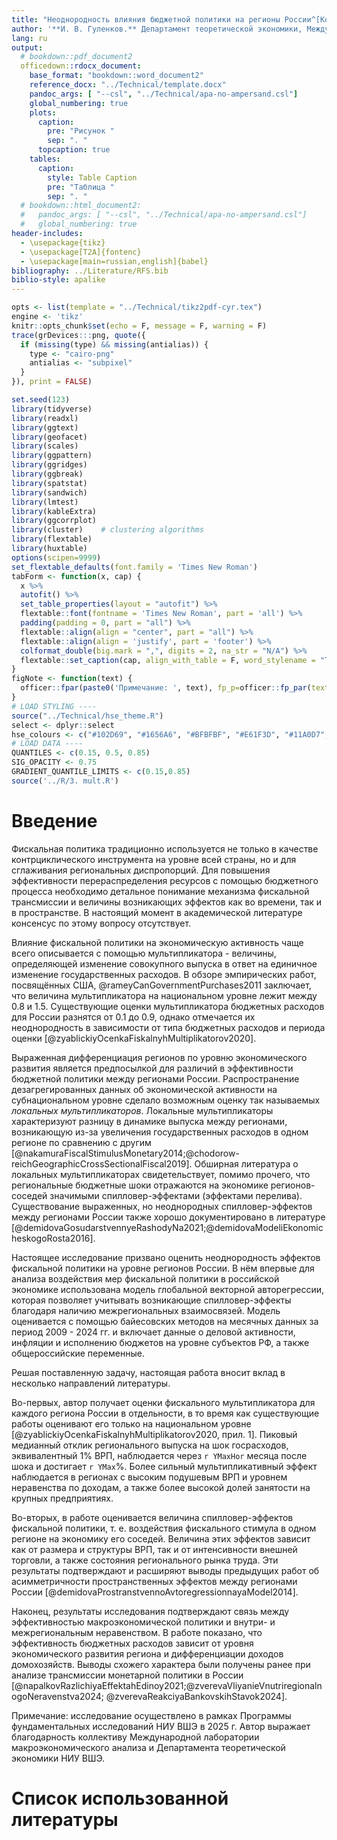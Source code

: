 ```yaml
---
title: "Неоднородность влияния бюджетной политики на регионы России^[Контактная информация: Гуленков И. В., igulenkov@hse.ru] ^,^ ^[Исследование осуществлено в рамках Программы фундаментальных исследований НИУ ВШЭ в 2025 г.]"
author: '**И. В. Гуленков.** Департамент теоретической экономики, Международная лаборатория макроэкономического анализа, Национальный исследовательский университет "Высшая школа экономики", Москва'
lang: ru
output: 
  # bookdown::pdf_document2
  officedown::rdocx_document:
    base_format: "bookdown::word_document2"
    reference_docx: "../Technical/template.docx"
    pandoc_args: [ "--csl", "../Technical/apa-no-ampersand.csl"]
    global_numbering: true
    plots:
      caption:
        pre: "Рисунок "
        sep: ". "
      topcaption: true
    tables:
      caption:
        style: Table Caption
        pre: "Таблица "
        sep: ". "
  # bookdown::html_document2:
  #   pandoc_args: [ "--csl", "../Technical/apa-no-ampersand.csl"]
  #   global_numbering: true
header-includes:
  - \usepackage{tikz} 
  - \usepackage[T2A]{fontenc}
  - \usepackage[main=russian,english]{babel}
bibliography: ../Literature/RFS.bib
biblio-style: apalike
---
```


\newcommand*\vect[1]{\mathbf{#1}}

```r
opts <- list(template = "../Technical/tikz2pdf-cyr.tex")
engine <- 'tikz'
knitr::opts_chunk$set(echo = F, message = F, warning = F)
trace(grDevices:::png, quote({
  if (missing(type) && missing(antialias)) {
    type <- "cairo-png"
    antialias <- "subpixel"
  }
}), print = FALSE)
```

```r
set.seed(123)
library(tidyverse)
library(readxl)
library(ggtext)
library(geofacet)
library(scales)
library(ggpattern)
library(ggridges)
library(ggbreak) 
library(spatstat)
library(sandwich)
library(lmtest)
library(kableExtra)
library(ggcorrplot)
library(cluster)    # clustering algorithms
library(flextable)
library(huxtable)
options(scipen=9999)
set_flextable_defaults(font.family = 'Times New Roman')
tabForm <- function(x, cap) {
  x %>%
  autofit() %>%
  set_table_properties(layout = "autofit") %>%
  flextable::font(fontname = 'Times New Roman', part = 'all') %>%
  padding(padding = 0, part = "all") %>%
  flextable::align(align = "center", part = "all") %>%
  flextable::align(align = 'justify', part = 'footer') %>%
  colformat_double(big.mark = ",", digits = 2, na_str = "N/A") %>%
  flextable::set_caption(cap, align_with_table = F, word_stylename = "Table Caption", fp_p = officer::fp_par(text.align = "justify"))
}
figNote <- function(text) {
  officer::fpar(paste0('Примечание: ', text), fp_p=officer::fp_par(text.align = 'justify', padding.top = 0), fp_t = officer::fp_text_lite(font.size = 11))
}
# LOAD STYLING ----
source("../Technical/hse_theme.R")
select <- dplyr::select
hse_colours <- c("#102D69", "#1656A6", "#BFBFBF", "#E61F3D", "#11A0D7", "#FFD746", "#029C63", "#EB681F")
# LOAD DATA ----
QUANTILES <- c(0.15, 0.5, 0.85)
SIG_OPACITY <- 0.75
GRADIENT_QUANTILE_LIMITS <- c(0.15,0.85)
source('../R/3. mult.R')
```

# Введение {-}

Фискальная политика традиционно используется не только в качестве контрциклического инструмента на уровне всей страны, но и для сглаживания региональных диспропорций. Для повышения эффективности перераспределения ресурсов с помощью бюджетного процесса необходимо детальное понимание механизма фискальной трансмиссии и величины возникающих эффектов как во времени, так и в пространстве. В настоящий момент в академической литературе консенсус по этому вопросу отсутствует. 

Влияние фискальной политики на экономическую активность чаще всего описывается с помощью мультипликатора - величины, определяющей изменение совокупного выпуска в ответ на единичное изменение государственных расходов. В обзоре эмпирических работ, посвящённых США, @rameyCanGovernmentPurchases2011 заключает, что величина мультипликатора на национальном уровне лежит между 0.8 и 1.5. Существующие оценки мультипликатора бюджетных расходов для России разнятся от 0.1 до 0.9, однако отмечается их неоднородность в зависимости от типа бюджетных расходов и периода оценки [@zyablickiyOcenkaFiskalnyhMultiplikatorov2020].

Выраженная дифференциация регионов по уровню экономического развития является предпосылкой для различий в эффективности бюджетной политики между регионами России. Распространение дезагрегированных данных об экономической активности на субнациональном уровне сделало возможным оценку так называемых *локальных мультипликаторов*. Локальные мультипликаторы характеризуют разницу в динамике выпуска между регионами, возникающую из-за увеличения государственных расходов в одном регионе по сравнению с другим [@nakamuraFiscalStimulusMonetary2014;@chodorow-reichGeographicCrossSectionalFiscal2019]. Обширная литература о локальных мультипликаторах свидетельствует, помимо прочего, что региональные бюджетные шоки отражаются на экономике регионов-соседей значимыми спилловер-эффектами (эффектами перелива). Существование выраженных, но неоднородных спилловер-эффектов между регионами России также хорошо документировано в литературе [@demidovaGosudarstvennyeRashodyNa2021;@demidovaModeliEkonomicheskogoRosta2016].

Настоящее исследование призвано оценить неоднородность эффектов фискальной политики на уровне регионов России. В нём впервые для анализа воздействия мер фискальной политики в российской экономике использована модель глобальной векторной авторегрессии, которая позволяет учитывать возникающие спилловер-эффекты благодаря наличию межрегиональных взаимосвязей. Модель оценивается с помощью байесовских методов на месячных данных за период 2009 - 2024 гг. и включает данные о деловой активности, инфляции и исполнению бюджетов на уровне субъектов РФ, а также общероссийские переменные. 

Решая поставленную задачу, настоящая работа вносит вклад в несколько направлений литературы. 

Во-первых, автор получает оценки фискального мультипликатора для каждого региона России в отдельности, в то время как существующие работы оценивают его только на национальном уровне [@zyablickiyOcenkaFiskalnyhMultiplikatorov2020, прил. 1]. Пиковый медианный отклик регионального выпуска на шок госрасходов, эквивалентный 1% ВРП, наблюдается через `r YMaxHor` месяца после шока и достигает `r YMax`%. Более сильный мультипликативный эффект наблюдается в регионах с высоким подушевым ВРП и уровнем неравенства по доходам, а также более высокой долей занятости на крупных предприятиях. 

Во-вторых, в работе оценивается величина спилловер-эффектов фискальной политики, т. е. воздействия фискального стимула в одном регионе на экономику его соседей. Величина этих эффектов зависит как от размера и структуры ВРП, так и от интенсивности внешней торговли, а также состояния регионального рынка труда. Эти результаты подтверждают и расширяют выводы предыдущих работ об асимметричности пространственных эффектов между регионами России [@demidovaProstranstvennoAvtoregressionnayaModel2014].

Наконец, результаты исследования подтверждают связь между эффективностью макроэкономической политики и внутри- и межрегиональным неравенством. В работе показано, что эффективность бюджетных расходов зависит от уровня экономического развития региона и дифференциации доходов домохозяйств. Выводы схожего характера были получены ранее при анализе трансмиссии монетарной политики в России [@napalkovRazlichiyaEffektahEdinoy2021;@zverevaVliyanieVnutriregionalnogoNeravenstva2024; @zverevaReakciyaBankovskihStavok2024].

Примечание: исследование осуществлено в рамках Программы фундаментальных исследований НИУ ВШЭ в 2025 г. Автор выражает благодарность коллективу Международной лаборатории макроэкономического анализа и Департамента теоретической экономики НИУ ВШЭ.

# Список использованной литературы {-}

<div id="refs"></div>